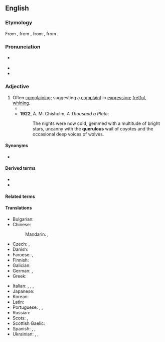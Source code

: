 ==English==

===Etymology===
From {{uder|en|fro|querelos}}, from {{uder|en|LL.|querulōsus}}, from {{uder|en|la|querulus}}, from {{m|la|queror||I complain}}.

===Pronunciation===
* {{a|UK}} {{IPA|en|/ˈkwɛɹ(j)ʊləs/}}
* {{audio|en|LL-Q1860 (eng)-Vealhurl-querulous.wav|Audio (Hampshire, England)}}
* {{IPA|en|/ˈkwɛɹ(j)ələs/|/ˈkwiːɹ(j)ələs/}}

===Adjective===
{{en-adj}}

# Often [[complain]]ing; suggesting a [[complaint]] in [[expression]]; [[fret|fretful]], [[whine|whining]].
#* {{quote-book|en|year=1834|author={{w|Letitia Elizabeth Landon}}|title=Francesca Carrara|volume=1|page=101|text="But how am I to obtain such treaty?" asked Monsieur, in a '''querulous''' tone.}}
#* '''1922''', A. M. Chisholm, ''A Thousand a Plate'':
#*: The nights were now cold, gemmed with a multitude of bright stars, uncanny with the '''querulous''' wail of coyotes and the occasional deep voices of wolves.

====Synonyms====
* {{seeSynonyms|en|irritable|peevish|sad}}

====Derived terms====
* {{l|en|querulously}}
* {{l|en|querulousness}}

====Related terms====
{{rel3|en|quarrel|quarrelsome|querela|querent|querulist|querulity}}

====Translations====
{{trans-top|often complaining}}
* Bulgarian: {{t|bg|оплакващ се}}
* Chinese:
*: Mandarin: {{t|cmn|[[愛]][[嘮叨]]}}, {{t|cmn|[[爱]][[嘮叨]]|tr=ài láodao}}
* Czech: {{t|cs|fňukavý|m}}, {{t|cs|hašteřivý|m}}
* Danish: {{t-needed|da}}
* Faroese: {{t|fo|knarrutur}}, {{t|fo|grenjutur}}
* Finnish: {{t+|fi|ruikuttava}}
* Galician: {{t|gl|queixoso}}
* German: {{t|de|nörglerisch}}, {{t|de|quengelig}}
* Greek: {{t+|el|μεμψίμοιρος}}
{{trans-mid}}
* Italian: {{t+|it|querulo}}, {{t|it|piagnucoloso}}, {{t+|it|lamentoso}}, {{t+|it|petulante}}
* Japanese: {{t+|ja|短気|tr=[[たんき]], tanki}}
* Korean: {{t-needed|ko}}
* Latin: {{t|la|querulus}}
* Portuguese: {{t|pt|quérulo}} {{qualifier|literary}}, {{t|pt|queixoso}}, {{t|pt|reclamão}} {{qualifier|informal}}
* Russian: {{t+|ru|ворчливый}}
* Scots: {{t|sco|fashious}}, {{t|sco|girnie}}
* Scottish Gaelic: {{t|gd|gearanach}}
* Spanish: {{t+|es|quejoso}}, {{t+|es|quejicoso}}, {{t+|es|quejumbroso}}
* Ukrainian: {{t+|uk|скиглячий|m}}, {{t+|uk|нарікаючий|m}}, {{t+|uk|жалібний|m}}
{{trans-bottom}}
{{C|en|Emotions}}
{{C|en|Personality}}